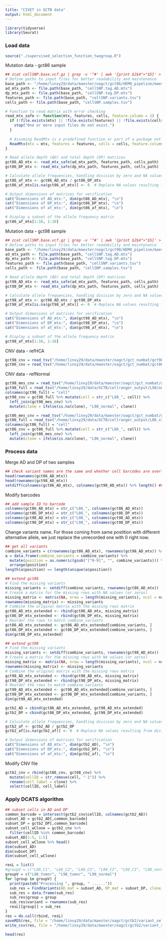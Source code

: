 ```yaml
---
title: "CIVET in GCTB data"
output: html_document
---
```


```r
library(tidyverse)
library(Seurat)
```

### Load data

```r
source("./supervised_selection_function_twogroup.R")
```

Mutation data - gct86 sample

```r
## zcat cellSNP.base.vcf.gz | grep -v '^#' | awk '{print $2$4">"$5}' > cellSNP.variants.tsv
# Define paths to input files for better readability and maintenance
base_path <- "/home/linxy29/data/maester/oagct/gct86/HEMO_pipeline/maester_cellSNP"
ad_mtx_path <- file.path(base_path, "cellSNP.tag.AD.mtx")
dp_mtx_path <- file.path(base_path, "cellSNP.tag.DP.mtx")
features_path <- file.path(base_path, "cellSNP.variants.tsv")
cells_path <- file.path(base_path, "cellSNP.samples.tsv")

# Function to read matrix with error checking
read_mtx_safe <- function(mtx, features, cells, feature.column = 1) {
  if (!file.exists(mtx) || !file.exists(features) || !file.exists(cells)) {
    stop("One or more input files do not exist.")
  }
  
  # Assuming ReadMtx is a predefined function or part of a package not shown here
  ReadMtx(mtx = mtx, features = features, cells = cells, feature.column = feature.column)
}

# Read allele depth (AD) and total depth (DP) matrices
gct86_AD_mtx <- read_mtx_safe(ad_mtx_path, features_path, cells_path)
gct86_DP_mtx <- read_mtx_safe(dp_mtx_path, features_path, cells_path)

# Calculate allele frequencies, handling division by zero and NA values
gct86_af_mtx <- gct86_AD_mtx / gct86_DP_mtx
gct86_af_mtx[is.na(gct86_af_mtx)] <- 0  # Replace NA values resulting from division by zero with 0

# Output dimensions of matrices for verification
cat("Dimensions of AD_mtx:", dim(gct86_AD_mtx), "\n")
cat("Dimensions of DP_mtx:", dim(gct86_DP_mtx), "\n")
cat("Dimensions of af_mtx:", dim(gct86_af_mtx), "\n")

# Display a subset of the allele frequency matrix
gct86_af_mtx[1:10, 1:10]
```

Mutation data - gct98 sample

```r
## zcat cellSNP.base.vcf.gz | grep -v '^#' | awk '{print $2$4">"$5}' > cellSNP.variants.tsv
# Define paths to input files for better readability and maintenance
base_path <- "/home/linxy29/data/maester/oagct/gct98/HEMO_pipeline/maester_cellSNP"
ad_mtx_path <- file.path(base_path, "cellSNP.tag.AD.mtx")
dp_mtx_path <- file.path(base_path, "cellSNP.tag.DP.mtx")
features_path <- file.path(base_path, "cellSNP.variants.tsv")
cells_path <- file.path(base_path, "cellSNP.samples.tsv")

# Read allele depth (AD) and total depth (DP) matrices
gct98_AD_mtx <- read_mtx_safe(ad_mtx_path, features_path, cells_path)
gct98_DP_mtx <- read_mtx_safe(dp_mtx_path, features_path, cells_path)

# Calculate allele frequencies, handling division by zero and NA values
gct98_af_mtx <- gct98_AD_mtx / gct98_DP_mtx
gct98_af_mtx[is.na(gct98_af_mtx)] <- 0  # Replace NA values resulting from division by zero with 0

# Output dimensions of matrices for verification
cat("Dimensions of AD_mtx:", dim(gct98_AD_mtx), "\n")
cat("Dimensions of DP_mtx:", dim(gct98_DP_mtx), "\n")
cat("Dimensions of af_mtx:", dim(gct98_af_mtx), "\n")

# Display a subset of the allele frequency matrix
gct98_af_mtx[1:10, 1:10]
```

CNV data - refHCA

```r
gct98_cnv = read_tsv("/home/linxy29/data/maester/oagct/gct_numbat/gct98_refHCA_cnv/clone_post_2.tsv") %>% mutate(clone = str_c("L98_", compartment_opt)) %>% mutate(cell = str_c("L98_", cell))
gct86_cnv = read_tsv("/home/linxy29/data/maester/oagct/gct_numbat/gct86_refHCA_cnv/clone_post_2.tsv") %>% mutate(clone = str_c("L86_", compartment_opt)) %>% mutate(cell = str_c("L86_", cell))
```

CNV data - refNormal

```r
gct98_mes_cnv = read_tsv("/home/linxy29/data/maester/oagct/gct_numbat/gct98_refNormal_cnv/clone_post_2.tsv") %>% mutate(clone = str_c("L98_C", clone_opt))
gct98_full = read_tsv("/home/linxy29/data/GCTB/cellranger_output/L98/outs/filtered_feature_bc_matrix/barcodes_copy.tsv", col_names = FALSE) 
colnames(gct98_full) = "cell"
gct98_cnv = gct98_full %>% mutate(cell = str_c("L98_", cell)) %>% 
  left_join(gct98_mes_cnv) %>% 
  mutate(clone = ifelse(is.na(clone), "L98_normal", clone))

gct86_mes_cnv = read_tsv("/home/linxy29/data/maester/oagct/gct_numbat/gct86_refNormal_cnv/clone_post_2.tsv") %>% mutate(clone = str_c("L86_C", clone_opt))
gct86_full = read_tsv("/home/linxy29/data/GCTB/cellranger_output/L86_v3/outs/filtered_feature_bc_matrix/barcodes_copy.tsv", col_names = FALSE) 
colnames(gct86_full) = "cell"
gct86_cnv = gct86_full %>% mutate(cell = str_c("L86_", cell)) %>% 
  left_join(gct86_mes_cnv) %>% 
  mutate(clone = ifelse(is.na(clone), "L86_normal", clone))
```

### Process data

Merge AD and DP of two samples

```r
## check variant names are the same and whether cell barcodes are overlapped
head(rownames(gct86_AD_mtx))
head(rownames(gct98_AD_mtx))
setdiff(colnames(gct86_AD_mtx), colnames(gct98_AD_mtx)) %>% length() ## less than the cell number of gct86 sample (1283) => there are overlapped cell barcodes
```

Modify barcodes

```r
## add sample ID to barcode
colnames(gct86_AD_mtx) = str_c("L86_", colnames(gct86_AD_mtx))
colnames(gct86_DP_mtx) = str_c("L86_", colnames(gct86_DP_mtx))
colnames(gct98_AD_mtx) = str_c("L98_", colnames(gct98_AD_mtx))
colnames(gct98_DP_mtx) = str_c("L98_", colnames(gct98_DP_mtx))
```

Change variants name. For those coming from same postition with different alternative allele, we just replace the unrecorded one with 0 right now. 

```r
## get all variants
combine_variants = c(rownames(gct86_AD_mtx), rownames(gct98_AD_mtx)) %>% unique()
a = data.frame(combine_variants = combine_variants) %>% 
  mutate(position = as.numeric(gsub("[^0-9]", "", combine_variants))) %>% 
  arrange(position)
length(a$position) == length(unique(a$position))

## extend gct86
# Find the missing variants
missing_variants <- setdiff(combine_variants, rownames(gct86_AD_mtx))
# Create a matrix for the missing rows with NA values (or zeros)
missing_matrix <- matrix(NA, nrow = length(missing_variants), ncol = ncol(gct86_AD_mtx))
rownames(missing_matrix) <- missing_variants
# Combine the original matrix with the missing rows matrix
gct86_AD_mtx_extended <- rbind(gct86_AD_mtx, missing_matrix)
gct86_DP_mtx_extended <- rbind(gct86_DP_mtx, missing_matrix)
# Reorder the rows to match combine_variants
gct86_AD_mtx_extended <- gct86_AD_mtx_extended[combine_variants, ]
gct86_DP_mtx_extended <- gct86_DP_mtx_extended[combine_variants, ]
dim(gct86_DP_mtx_extended)

## extend gct98
# Find the missing variants
missing_variants <- setdiff(combine_variants, rownames(gct98_AD_mtx))
# Create a matrix for the missing rows with NA values (or zeros)
missing_matrix <- matrix(NA, nrow = length(missing_variants), ncol = ncol(gct98_AD_mtx))
rownames(missing_matrix) <- missing_variants
# Combine the original matrix with the missing rows matrix
gct98_AD_mtx_extended <- rbind(gct98_AD_mtx, missing_matrix)
gct98_DP_mtx_extended <- rbind(gct98_DP_mtx, missing_matrix)
# Reorder the rows to match combine_variants
gct98_AD_mtx_extended <- gct98_AD_mtx_extended[combine_variants, ]
gct98_DP_mtx_extended <- gct98_DP_mtx_extended[combine_variants, ]
dim(gct98_AD_mtx_extended)

gctb2_AD = cbind(gct86_AD_mtx_extended, gct98_AD_mtx_extended)
gctb2_DP = cbind(gct86_DP_mtx_extended, gct98_DP_mtx_extended)

# Calculate allele frequencies, handling division by zero and NA values
gctb2_af <- gctb2_AD / gctb2_DP
gctb2_af[is.na(gctb2_af)] <- 0  # Replace NA values resulting from division by zero with 0

# Output dimensions of matrices for verification
cat("Dimensions of AD_mtx:", dim(gctb2_AD), "\n")
cat("Dimensions of DP_mtx:", dim(gctb2_DP), "\n")
cat("Dimensions of af_mtx:", dim(gctb2_af), "\n")
```

Modify CNV file

```r
gctb2_cnv = rbind(gct86_cnv, gct98_cnv) %>% 
  mutate(cellID = str_remove(cell, "-1")) %>% 
  rename(cell_label = clone) %>% 
  select(cellID, cell_label)
```

### Apply DCATS algorithm

```r
## subset cells in AD and DP
common_barcode = intersect(gctb2_cnv$cellID, colnames(gctb2_AD))
subset_AD = gctb2_AD[,common_barcode]
subset_DP = gctb2_DP[,common_barcode]
subset_cell_wClone = gctb2_cnv %>% 
  filter(cellID %in% common_barcode)
subset_AD[1:5, 1:5]
subset_cell_wClone %>% head()
dim(subset_AD)
dim(subset_DP)
dim(subset_cell_wClone)
```

```r
resL = list()
#groupV = c("L86_C1", "L86_C2", "L86_C3", "L98_C3", "L98_C1", "L98_normal", "L98_C2")
groupV = c("L86_tumor", "L98_tumor", "L98_normal")
for (group in groupV) {
  print(paste0("Processing ", group, " ......"))
  sub_res = FindVariants(AD_mat = subset_AD, DP_mat = subset_DP, clone_mat = subset_cell_wClone, ident.1 = group, ident.2 = "L86_normal")
  sub_res = data.frame(sub_res)
  sub_res$group = group
  sub_res$variant = rownames(sub_res)
  resL[[group]] = sub_res
}
res = do.call(rbind, resL)
saveRDS(res, file = "/home/linxy29/data/maester/oagct/gctb2/variant_selection/temp_res.rds")
write_csv(res, file = "/home/linxy29/data/maester/oagct/gctb2/variant_selection/temp_res.cvs")
```

```r
head(res)
```

